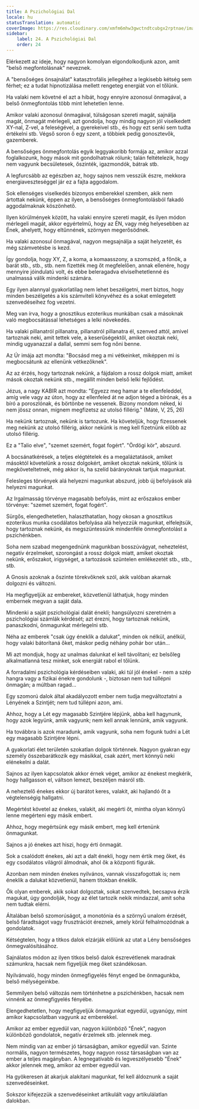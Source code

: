 ```yaml
---
title: A Pszichológiai Dal
locale: hu
statusTranslation: automatic
coverImage: https://res.cloudinary.com/xmfm6mhw3gwctndtcubgx2rptnae/image/upload/v1740468922/small_cover_tratado_de_psicologia_revolucionaria_a4c0dca4e0.webp
sidebar:
    label: 24. A Pszichológiai Dal
    order: 24
---
```

Elérkezett az ideje, hogy nagyon komolyan elgondolkodjunk azon, amit "belső megfontolásnak" neveznek.

A "bensőséges önsajnálat" katasztrofális jellegéhez a legkisebb kétség sem férhet; ez a tudat hipnotizálása mellett rengeteg energiát von el tőlünk.

Ha valaki nem követné el azt a hibát, hogy ennyire azonosul önmagával, a belső önmegfontolás több mint lehetetlen lenne.

Amikor valaki azonosul önmagával, túlságosan szereti magát, sajnálja magát, önmagát mérlegeli, azt gondolja, hogy mindig nagyon jól viselkedett XY-nal, Z-vel, a feleségével, a gyerekeivel stb., és hogy ezt senki sem tudta értékelni stb. Végső soron ő egy szent, a többiek pedig gonosztevők, gazemberek.

A bensőséges önmegfontolás egyik leggyakoribb formája az, amikor azzal foglalkozunk, hogy mások mit gondolhatnak rólunk; talán feltételezik, hogy nem vagyunk becsületesek, őszinték, igazmondók, bátrak stb.

A legfurcsább az egészben az, hogy sajnos nem vesszük észre, mekkora energiaveszteséggel jár ez a fajta aggodalom.

Sok ellenséges viselkedés bizonyos emberekkel szemben, akik nem ártottak nekünk, éppen az ilyen, a bensőséges önmegfontolásból fakadó aggodalmaknak köszönhető.

Ilyen körülmények között, ha valaki ennyire szereti magát, és ilyen módon mérlegeli magát, akkor egyértelmű, hogy az ÉN, vagy még helyesebben az Ének, ahelyett, hogy eltűnnének, szörnyen megerősödnek.

Ha valaki azonosul önmagával, nagyon megsajnálja a saját helyzetét, és még számvetésbe is kezd.

Így gondolja, hogy XY, Z, a koma, a komaasszony, a szomszéd, a főnök, a barát stb., stb., stb. nem fizették meg őt megfelelően, annak ellenére, hogy mennyire jóindulatú volt, és ebbe beleragadva elviselhetetlenné és unalmassá válik mindenki számára.

Egy ilyen alannyal gyakorlatilag nem lehet beszélgetni, mert biztos, hogy minden beszélgetés a kis számviteli könyvéhez és a sokat emlegetett szenvedéseihez fog vezetni.

Meg van írva, hogy a gnosztikus ezoterikus munkában csak a másoknak való megbocsátással lehetséges a lelki növekedés.

Ha valaki pillanatról pillanatra, pillanatról pillanatra él, szenved attól, amivel tartoznak neki, amit tettek vele, a keserűségektől, amiket okoztak neki, mindig ugyanazzal a dallal, semmi sem fog nőni benne.

Az Úr imája azt mondta: "Bocsásd meg a mi vétkeinket, miképpen mi is megbocsátunk az ellenünk vétkezőknek".

Az az érzés, hogy tartoznak nekünk, a fájdalom a rossz dolgok miatt, amiket mások okoztak nekünk stb., megállít minden belső lelki fejlődést.

Jézus, a nagy KABIR azt mondta: "Egyezz meg hamar a te ellenfeleddel, amíg vele vagy az úton, hogy az ellenfeled át ne adjon téged a bírónak, és a bíró a poroszlónak, és börtönbe ne vessenek. Bizony mondom néked, ki nem jössz onnan, mígnem megfizetsz az utolsó fillérig." (Máté, V, 25, 26)

Ha nekünk tartoznak, nekünk is tartozunk. Ha követeljük, hogy fizessenek meg nekünk az utolsó fillérig, akkor nekünk is meg kell fizetnünk előbb az utolsó fillérig.

Ez a "Talio elve", "szemet szemért, fogat fogért". "Ördögi kör", abszurd.

A bocsánatkérések, a teljes elégtételek és a megaláztatások, amiket másoktól követelünk a rossz dolgokért, amiket okoztak nekünk, tőlünk is megköveteltetnek, még akkor is, ha szelíd bárányoknak tartjuk magunkat.

Felesleges törvények alá helyezni magunkat abszurd, jobb új befolyások alá helyezni magunkat.

Az Irgalmasság törvénye magasabb befolyás, mint az erőszakos ember törvénye: "szemet szemért, fogat fogért".

Sürgős, elengedhetetlen, halaszthatatlan, hogy okosan a gnosztikus ezoterikus munka csodálatos befolyása alá helyezzük magunkat, elfelejtsük, hogy tartoznak nekünk, és megszüntessünk mindenféle önmegfontolást a pszichénkben.

Soha nem szabad megengednünk magunkban bosszúvágyat, neheztelést, negatív érzelmeket, szorongást a rossz dolgok miatt, amiket okoztak nekünk, erőszakot, irigységet, a tartozások szüntelen emlékezetét stb., stb., stb.

A Gnosis azoknak a őszinte törekvőknek szól, akik valóban akarnak dolgozni és változni.

Ha megfigyeljük az embereket, közvetlenül láthatjuk, hogy minden embernek megvan a saját dala.

Mindenki a saját pszichológiai dalát énekli; hangsúlyozni szeretném a pszichológiai számlák kérdését; azt érezni, hogy tartoznak nekünk, panaszkodni, önmagunkat mérlegelni stb.

Néha az emberek "csak úgy éneklik a dalukat", minden ok nélkül, anélkül, hogy valaki bátorítaná őket, máskor pedig néhány pohár bor után...

Mi azt mondjuk, hogy az unalmas dalunkat el kell távolítani; ez belsőleg alkalmatlanná tesz minket, sok energiát rabol el tőlünk.

A forradalmi pszichológia kérdéseiben valaki, aki túl jól énekel - nem a szép hangra vagy a fizikai énekre gondolunk -, biztosan nem tud túllépni önmagán; a múltban ragad...

Egy szomorú dalok által akadályozott ember nem tudja megváltoztatni a Lényének a Szintjét; nem tud túllépni azon, ami.

Ahhoz, hogy a Lét egy magasabb Szintjére lépjünk, abba kell hagynunk, hogy azok legyünk, amik vagyunk; nem kell annak lennünk, amik vagyunk.

Ha továbbra is azok maradunk, amik vagyunk, soha nem fogunk tudni a Lét egy magasabb Szintjére lépni.

A gyakorlati élet területén szokatlan dolgok történnek. Nagyon gyakran egy személy összebarátkozik egy másikkal, csak azért, mert könnyű neki elénekelni a dalát.

Sajnos az ilyen kapcsolatok akkor érnek véget, amikor az énekest megkérik, hogy hallgasson el, váltson lemezt, beszéljen másról stb.

A neheztelő énekes ekkor új barátot keres, valakit, aki hajlandó őt a végtelenségig hallgatni.

Megértést követel az énekes, valakit, aki megérti őt, mintha olyan könnyű lenne megérteni egy másik embert.

Ahhoz, hogy megértsünk egy másik embert, meg kell értenünk önmagunkat.

Sajnos a jó énekes azt hiszi, hogy érti önmagát.

Sok a csalódott énekes, aki azt a dalt énekli, hogy nem értik meg őket, és egy csodálatos világról álmodnak, ahol ők a központi figurák.

Azonban nem minden énekes nyilvános, vannak visszafogottak is; nem éneklik a dalukat közvetlenül, hanem titokban éneklik.

Ők olyan emberek, akik sokat dolgoztak, sokat szenvedtek, becsapva érzik magukat, úgy gondolják, hogy az élet tartozik nekik mindazzal, amit soha nem tudtak elérni.

Általában belső szomorúságot, a monotónia és a szörnyű unalom érzését, belső fáradtságot vagy frusztrációt éreznek, amely körül felhalmozódnak a gondolatok.

Kétségtelen, hogy a titkos dalok elzárják előlünk az utat a Lény bensőséges önmegvalósításához.

Sajnálatos módon az ilyen titkos belső dalok észrevétlenek maradnak számunkra, hacsak nem figyeljük meg őket szándékosan.

Nyilvánvaló, hogy minden önmegfigyelés fényt enged be önmagunkba, belső mélységeinkbe.

Semmilyen belső változás nem történhetne a pszichénkben, hacsak nem vinnénk az önmegfigyelés fényébe.

Elengedhetetlen, hogy megfigyeljük önmagunkat egyedül, ugyanúgy, mint amikor kapcsolatban vagyunk az emberekkel.

Amikor az ember egyedül van, nagyon különböző "Ének", nagyon különböző gondolatok, negatív érzelmek stb. jelennek meg.

Nem mindig van az ember jó társaságban, amikor egyedül van. Szinte normális, nagyon természetes, hogy nagyon rossz társaságban van az ember a teljes magányban. A legnegatívabb és legveszélyesebb "Ének" akkor jelennek meg, amikor az ember egyedül van.

Ha gyökeresen át akarjuk alakítani magunkat, fel kell áldoznunk a saját szenvedéseinket.

Sokszor kifejezzük a szenvedéseinket artikulált vagy artikulálatlan dalokban.

